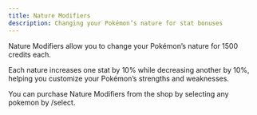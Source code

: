 ```yaml
---
title: Nature Modifiers
description: Changing your Pokémon’s nature for stat bonuses
---
```


Nature Modifiers allow you to change your Pokémon’s nature for 1500 credits each.

Each nature increases one stat by 10% while decreasing another by 10%, helping you customize your Pokémon’s strengths and weaknesses.

You can purchase Nature Modifiers from the shop by selecting any pokemon by /select.